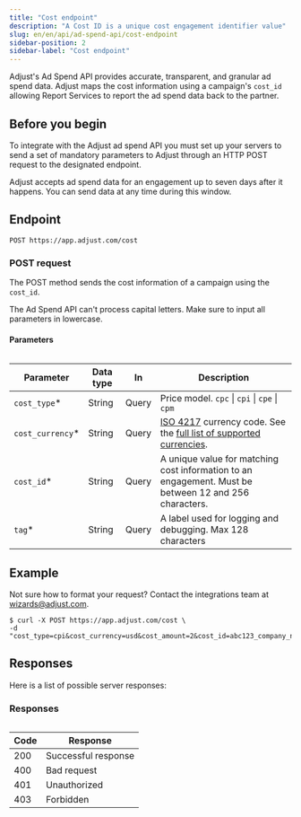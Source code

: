 ```yaml
---
title: "Cost endpoint"
description: "A Cost ID is a unique cost engagement identifier value"
slug: en/en/api/ad-spend-api/cost-endpoint
sidebar-position: 2
sidebar-label: "Cost endpoint"
---
```


Adjust's Ad Spend API provides accurate, transparent, and granular ad spend data. Adjust maps the cost information using a campaign's `cost_id` allowing Report Services to report the ad spend data back to the partner.

## Before you begin

To integrate with the Adjust ad spend API you must set up your servers to send a set of mandatory parameters to Adjust through an HTTP POST request to the designated endpoint.

<Callout type="note">

Adjust accepts ad spend data for an engagement up to seven days after it happens. You can send data at any time during this window.

</Callout>

## Endpoint

```http title="Endpoint" "/cost"
POST https://app.adjust.com/cost
```

### POST request

The POST method sends the cost information of a campaign using the `cost_id`.

<Callout type="important">

The Ad Spend API can't process capital letters. Make sure to input all parameters in lowercase.

</Callout>

#### Parameters

<Table search>

| Parameter         | Data type | In    | Description                                                                                                                                                               |
| ----------------- | --------- | ----- | ------------------------------------------------------------------------------------------------------------------------------------------------------------------------- |
| `cost_type`\*     | String    | Query | Price model. `cpc` \| `cpi` \| `cpe` \| `cpm`                                                                                                                             |
| `cost_currency`\* | String    | Query | [ISO 4217](https://www.iban.com/currency-codes) currency code. See the [full list of supported currencies](https://help.adjust.com/resources/lists/supported-currencies). |
| `cost_id`\*       | String    | Query | A unique value for matching cost information to an engagement. Must be between 12 and 256 characters.                                                                     |
| `tag`\*           | String    | Query | A label used for logging and debugging. Max 128 characters                                                                                                                |

</Table>

## Example

<Callout type="tip">

Not sure how to format your request? Contact the integrations team at wizards@adjust.com.

</Callout>

```console title="cURL" "cost_type" "cost_currency" "cost_amount" "cost_id" "tag"
$ curl -X POST https://app.adjust.com/cost \
-d "cost_type=cpi&cost_currency=usd&cost_amount=2&cost_id=abc123_company_name_test_1&tag=company_name_test"
```

## Responses

Here is a list of possible server responses:

<Table>

### Responses

| Code | Response            |
| ---- | ------------------- |
| 200  | Successful response |
| 400  | Bad request         |
| 401  | Unauthorized        |
| 403  | Forbidden           |

</Table>
